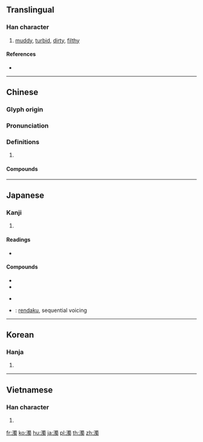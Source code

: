 {{also|浊}}
==Translingual==

===Han character===
{{Han char|rn=85|rad=水|as=13|sn=16|four=36127|canj=EWLI|ids=⿰氵蜀}}

# [[muddy]], [[turbid]], [[dirty]], [[filthy]]

====References====
* {{Han ref|kx=0654.190|dkj=18440|dj=1064.160|hdz=31758.030|uh=6FC1|ud=28609|bh=BF42|bd=48962}}

----

==Chinese==
{{zh-forms|s=浊}}

===Glyph origin===
{{Han etym}}

===Pronunciation===
{{zh-pron
|m=zhuó
|c=zuk6
|mn=cho̍k/lô/ta̍k
|mc=y
|oc=y
|cat=
}}

===Definitions===
{{zh-hanzi}}

# {{rfdef|zh}}

====Compounds====
{{zh-der|乳濁液|五濁惡世|凡胎濁骨|十清九濁|惡濁|懸濁液|揚清抑濁|揚清激濁|汙濁|淟濁|混濁|清塵濁水|清渭濁涇|清濁|清濁同流|清聖濁賢|渾濁|溷濁|激濁揚清|濁世|濁母|濁氣|濁水|濁水溪|濁流|濁涇清渭|濁物|濁聲|濁聲母|濁質凡姿|濁酒|濁酒粗食|濁醪|濁音|濁骨凡胎|白濁|稠濁|紛濁|舉世混濁|行濁言清|言清行濁|貪濁有狀}}

----

==Japanese==

===Kanji===
{{ja-kanji|grade=c|rs=水13}}

# {{defn|lang=ja|sort=水13}}

====Readings====
* {{ja-readings|goon=[[だく]] (daku)|kanon=[[たく]] (taku)|kanyoon=[[じょく]] (joku)|kun=[[にごる|にご-る]] (nigoru), [[にごす|にご-す]] (nigosu), [[にごり|にご-り]] (nigori)}}

====Compounds====
{{top2}}
* {{ja-r|濁音|だくおん}}
* {{ja-r|濁点|だくてん}}
{{mid2}}
* {{ja-r|半濁点|はんだくてん}}
* {{ja-r|連濁|れんだく}}: [[rendaku]], sequential voicing
{{bottom}}

----

==Korean==

===Hanja===
{{ko-hanja|hangeul=[[탁]]|eumhun=|rv=tak|mr=t'ak|y=thak}}

# {{defn|lang=ko|sort=水13}}

----

==Vietnamese==

===Han character===
{{vi-hantu|[[trọc]], [[đục]], [[rục]], [[sộc]], [[chọc]], [[trạc]]|rs=水13}}

# {{defn|lang=vi|sort=水13}}

[[fr:濁]]
[[ko:濁]]
[[hu:濁]]
[[ja:濁]]
[[pl:濁]]
[[th:濁]]
[[zh:濁]]